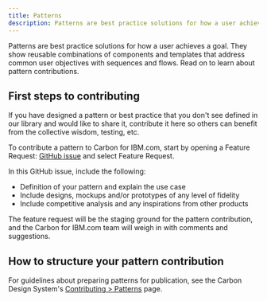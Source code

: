```yaml
---
title: Patterns
description: Patterns are best practice solutions for how a user achieves a goal. They show reusable combinations of components and templates that address common user objectives with sequences and flows.
---
```


<PageDescription>

Patterns are best practice solutions for how a user achieves a goal. They show reusable combinations of components and templates that address common user objectives with sequences and flows. Read on to learn about pattern contributions.

</PageDescription>

## First steps to contributing

If you have designed a pattern or best practice that you don't see defined in our library and would like to share it, contribute it here so others can benefit from the collective wisdom, testing, etc.

To contribute a pattern to Carbon for IBM.com, start by opening a Feature Request: <a href="https://github.com/carbon-design-system/carbon-for-ibm-dotcom/issues/new/choose" target="_blank">GitHub issue</a> and select Feature Request.

In this GitHub issue, include the following:

- Definition of your pattern and explain the use case
- Include designs, mockups and/or prototypes of any level of fidelity
- Include competitive analysis and any inspirations from other products

The feature request will be the staging ground for the pattern contribution, and the Carbon for IBM.com team will weigh in with comments and suggestions.

## How to structure your pattern contribution

For guidelines about preparing patterns for publication, see the Carbon Design System's [Contributing > Patterns](https://carbondesignsystem.com/contributing/pattern/) page.
